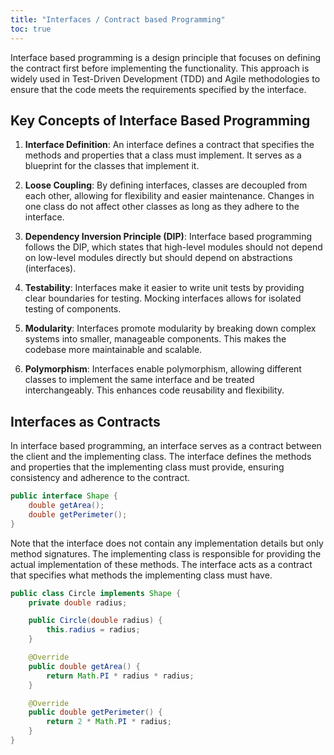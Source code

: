 ```yaml
---
title: "Interfaces / Contract based Programming"
toc: true
---
```


Interface based programming is a design principle that focuses on defining the contract first before implementing the functionality. This approach is widely used in Test-Driven Development (TDD) and Agile methodologies to ensure that the code meets the requirements specified by the interface.

## Key Concepts of Interface Based Programming

1. **Interface Definition**: An interface defines a contract that specifies the methods and properties that a class must implement. It serves as a blueprint for the classes that implement it.

2. **Loose Coupling**: By defining interfaces, classes are decoupled from each other, allowing for flexibility and easier maintenance. Changes in one class do not affect other classes as long as they adhere to the interface.

3. **Dependency Inversion Principle (DIP)**: Interface based programming follows the DIP, which states that high-level modules should not depend on low-level modules directly but should depend on abstractions (interfaces).

4. **Testability**: Interfaces make it easier to write unit tests by providing clear boundaries for testing. Mocking interfaces allows for isolated testing of components.

5. **Modularity**: Interfaces promote modularity by breaking down complex systems into smaller, manageable components. This makes the codebase more maintainable and scalable.

6. **Polymorphism**: Interfaces enable polymorphism, allowing different classes to implement the same interface and be treated interchangeably. This enhances code reusability and flexibility.

## Interfaces as Contracts

In interface based programming, an interface serves as a contract between the client and the implementing class. The interface defines the methods and properties that the implementing class must provide, ensuring consistency and adherence to the contract.

```java
public interface Shape {
    double getArea();
    double getPerimeter();
}
```

Note that the interface does not contain any implementation details but only method signatures. The implementing class is responsible for providing the actual implementation of these methods. The interface acts as a contract that specifies what methods the implementing class must have.

```java
public class Circle implements Shape {
    private double radius;

    public Circle(double radius) {
        this.radius = radius;
    }

    @Override
    public double getArea() {
        return Math.PI * radius * radius;
    }

    @Override
    public double getPerimeter() {
        return 2 * Math.PI * radius;
    }
}
```

